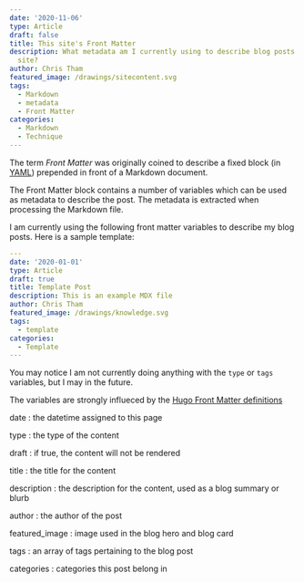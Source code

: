 ```yaml
---
date: '2020-11-06'
type: Article
draft: false
title: This site's Front Matter
description: What metadata am I currently using to describe blog posts on This
  site?
author: Chris Tham
featured_image: /drawings/sitecontent.svg
tags:
  - Markdown
  - metadata
  - Front Matter
categories:
  - Markdown
  - Technique
---
```


The term _Front Matter_ was originally coined to describe a fixed block
(in [YAML](https://yaml.org)) prepended in front of a Markdown document.

The Front Matter block contains a number of variables which can be used as
metadata to describe the post. The metadata is extracted when processing the
Markdown file.

I am currently using the following front matter variables to describe my blog
posts. Here is a sample template:

```yml
---
date: '2020-01-01'
type: Article
draft: true
title: Template Post
description: This is an example MDX file
author: Chris Tham
featured_image: /drawings/knowledge.svg
tags:
  - template
categories:
  - Template
---

```

You may notice I am not currently doing anything with the `type` or `tags` \
variables, but I may in the future.

The variables are strongly influeced by the
[Hugo Front Matter definitions](https://gohugo.io/content-management/front-matter/)

date
: the datetime assigned to this page

type
: the type of the content

draft
: if true, the content will not be rendered

title
: the title for the content

description
: the description for the content, used as a blog summary or blurb

author
: the author of the post

featured_image
: image used in the blog hero and blog card

tags
: an array of tags pertaining to the blog post

categories
: categories this post belong in
